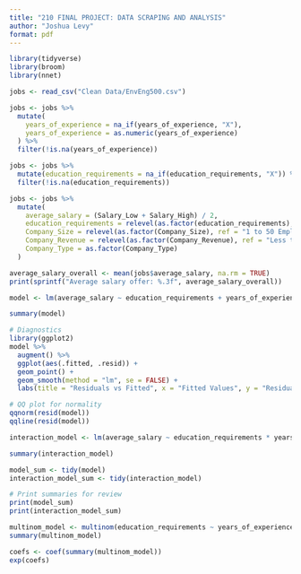 ---
title: "210 FINAL PROJECT: DATA SCRAPING AND ANALYSIS"
author: "Joshua Levy"
format: pdf
---

```{r important-packages, message = F, warning = F}
library(tidyverse)
library(broom)
library(nnet)

jobs <- read_csv("Clean Data/EnvEng500.csv")

jobs <- jobs %>%
  mutate(
    years_of_experience = na_if(years_of_experience, "X"),  
    years_of_experience = as.numeric(years_of_experience) 
  ) %>%
  filter(!is.na(years_of_experience))  

jobs <- jobs %>%
  mutate(education_requirements = na_if(education_requirements, "X")) %>%
  filter(!is.na(education_requirements))

jobs <- jobs %>%
  mutate(
    average_salary = (Salary_Low + Salary_High) / 2,
    education_requirements = relevel(as.factor(education_requirements), ref = "High school diploma"),
    Company_Size = relevel(as.factor(Company_Size), ref = "1 to 50 Employees"),
    Company_Revenue = relevel(as.factor(Company_Revenue), ref = "Less than $1 million (USD)"),  
    Company_Type = as.factor(Company_Type)
  )

average_salary_overall <- mean(jobs$average_salary, na.rm = TRUE)
print(sprintf("Average salary offer: %.3f", average_salary_overall))


```


```{r linear-model, warning = F}
model <- lm(average_salary ~ education_requirements + years_of_experience + Company_Size + Company_Revenue, data = jobs)

summary(model)

# Diagnostics
library(ggplot2)
model %>% 
  augment() %>%
  ggplot(aes(.fitted, .resid)) +
  geom_point() +
  geom_smooth(method = "lm", se = FALSE) +
  labs(title = "Residuals vs Fitted", x = "Fitted Values", y = "Residuals")

# QQ plot for normality
qqnorm(resid(model))
qqline(resid(model))
```


```{r interaction-model, warning = F}
interaction_model <- lm(average_salary ~ education_requirements * years_of_experience + Company_Size + Company_Revenue, data = jobs)

summary(interaction_model)

```

```{r comparison, warning = F}
model_sum <- tidy(model)
interaction_model_sum <- tidy(interaction_model)

# Print summaries for review
print(model_sum)
print(interaction_model_sum)


```
```{r multinomial, warning = F}
multinom_model <- multinom(education_requirements ~ years_of_experience + Company_Size + Company_Revenue, data = jobs)
summary(multinom_model)

coefs <- coef(summary(multinom_model))
exp(coefs)

```
